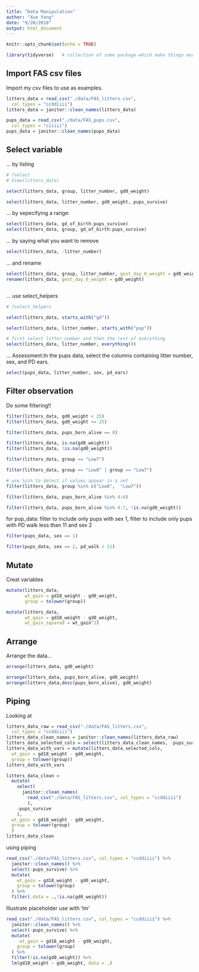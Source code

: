 ```yaml
---
title: "Data Manipulation"
author: "Xue Yang"
date: "9/20/2018"
output: html_document
---
```


```r
knitr::opts_chunk$set(echo = TRUE)

library(tidyverse)   # collection of some package which make things more easily
```


## Import FAS csv files

Import my csv files to use as examples.

```r
litters_data = read_csv("./data/FAS_litters.csv",
  col_types = "ccddiiii")
litters_data = janitor::clean_names(litters_data)

pups_data = read_csv("./data/FAS_pups.csv",
  col_types = "ciiiii")
pups_data = janitor::clean_names(pups_data)
```


## Select variable

... by listing

```r
# ?select
# View(litters_data)

select(litters_data, group, litter_number, gd0_weight)

select(litters_data, litter_number, gd0_weight, pups_survive)
```

... by sepecifying a range:


```r
select(litters_data, gd_of_birth:pups_survive)
select(litters_data, group, gd_of_birth:pups_survive)
```


... by saying what you want to remove

```r
select(litters_data, -litter_number)
```

... and rename

```r
select(litters_data, group, litter_number, gest_day_0_weight = gd0_weight)
rename(litters_data, gest_day_0_weight = gd0_weight)



```


... use select_helpers

```r

# ?select_helpers

select(litters_data, starts_with("gd"))

select(litters_data, litter_number, starts_with("pup"))

# first select litter_number and then the rest of everything
select(litters_data, litter_number, everything())
```

... Assessment:In the pups data, select the columns containing litter number, sex, and PD ears.
```r
select(pups_data, litter_number, sex, pd_ears)
```


## Filter observation

Do some filtering!!

```r
filter(litters_data, gd0_weight < 25)
filter(litters_data, gd0_weight >= 25)

filter(litters_data, pups_born_alive == 8)

filter(litters_data, is.na(gd0_weight))
filter(litters_data, !is.na(gd0_weight))

filter(litters_data, group == "Low7")

filter(litters_data, group == "Low8" | group == "Low7")

# use %in% to detect if values appear in a set
filter(litters_data, group %in% c("Low8",  "Low7"))

filter(litters_data, pups_born_alive %in% 4:6)

filter(litters_data, pups_born_alive %in% 4:7, !is.na(gd0_weight))
``` 

for pup_data: filter to include only pups with sex 1, filter to include only pups with PD walk less than 11 and sex 2

```r
filter(pups_data, sex == 1)

filter(pups_data, sex == 2, pd_walk < 11)
```



## Mutate

Creat variables

```r
mutate(litters_data, 
       wt_gain = gd18_weight - gd0_weight,
       group = tolower(group))

mutate(litters_data,
       wt_gain = gd18_weight - gd0_weight,
       wt_gain_squared = wt_gain^2)
```


## Arrange

Arrange the data...

```r
arrange(litters_data, gd0_weight)

arrange(litters_data, pups_born_alive, gd0_weight)
arrange(litters_data,desc(pups_born_alive), gd0_weight)
```

## Piping

Looking at 

```r
litters_data_raw = read_csv("./data/FAS_litters.csv",
  col_types = "ccddiiii")
litters_data_clean_names = janitor::clean_names(litters_data_raw)
litters_data_selected_cols = select(litters_data_clean_names, -pups_survive)
litters_data_with_vars = mutate(litters_data_selected_cols, 
  wt_gain = gd18_weight - gd0_weight,
  group = tolower(group))
litters_data_with_vars
```


```r
litters_data_clean = 
  mutate(
    select(
      janitor::clean_names(
        read_csv("./data/FAS_litters.csv", col_types = "ccddiiii")
        ), 
    -pups_survive
    ),
  wt_gain = gd18_weight - gd0_weight,
  group = tolower(group)
  )
litters_data_clean
```


using piping

```r
read_csv("./data/FAS_litters.csv", col_types = "ccddiiii") %>%
  janitor::clean_names() %>%
  select(-pups_survive) %>%
  mutate(
    wt_gain = gd18_weight - gd0_weight,
    group = tolower(group)
  ) %>%
  filter(.data = .,!is.na(gd0_weight))
```



Illustrate placeholder use with 'lm'

```r
read_csv("./data/FAS_litters.csv", col_types = "ccddiiii") %>%
  janitor::clean_names() %>%
  select(-pups_survive) %>%
  mutate(
     wt_gain = gd18_weight - gd0_weight,
    group = tolower(group)
  ) %>%
  filter(!is.na(gd0_weight)) %>%
  lm(gd18_weight ~ gd0_weight, data = .)

```



